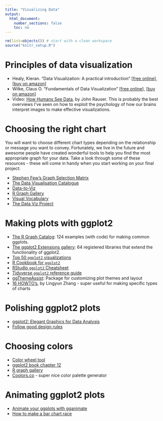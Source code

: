 ```yaml
---
title: "Visualizing Data"
output:
  html_document:
    number_sections: false
    toc: no
---
```


```r
rm(list=objects()) # start with a clean workspace
source("knitr_setup.R")
```

# Principles of data visualization

- Healy, Kieran. "Data Visualization: A practical introduction"
[[free online](http://socviz.co/)],
[[buy on amazon](https://www.amazon.com/Data-Visualization-Introduction-Kieran-Healy/dp/0691181624)]
- Wilke, Claus O. "Fundamentals of Data Visualization"
[[free online](https://serialmentor.com/dataviz/)],
[[buy on amazon](https://www.amazon.com/Fundamentals-Data-Visualization-Informative-Compelling/dp/1492031089)]
- Video: [How Humans See Data](https://youtu.be/fSgEeI2Xpdc), by John Rauser. This is probably the best overviews I've seen on how to exploit the psychology of how our brains interpret images to make effective visualizations.

# Choosing the right chart

You will want to choose different chart types depending on the relationship or message you want to convey. Fortunately, we live in the future and awesome people have created wonderful tools to help you find the most appropriate graph for your data. Take a look through some of these resources - these will come in handy when you start working on your final project:

- <i class="fas fa-file-pdf"></i> [Stephen Few's Graph Selection Matrix](content/Graph_Selection_Matrix.pdf)
- [The Data Visualisation Catalogue](https://datavizcatalogue.com/)
- [Data-to-Viz](https://www.data-to-viz.com/)
- [R Graph Gallery](http://r-graph-gallery.com/)
- [Visual Vocabulary](https://gramener.github.io/visual-vocabulary-vega/)
- [The Data Viz Project](https://datavizproject.com/)

# Making plots with **ggplot2**

- [The R Graph Catalog](http://shinyapps.stat.ubc.ca/r-graph-catalog/): 124 examples (with code) for making common ggplots.
- [The ggplot2 Extensions gallery](http://www.ggplot2-exts.org/gallery/): 64 registered libraries that extend the functionality of ggplot2.
- [Top 50 `ggplot2` visualizations](http://r-statistics.co/Top50-Ggplot2-Visualizations-MasterList-R-Code.html)
- [R Cookbook for `ggplot2`](http://www.cookbook-r.com/Graphs/)
- [RStudio `ggplot2` Cheatsheet](https://www.rstudio.com/wp-content/uploads/2015/03/ggplot2-cheatsheet.pdf)
- [Tidyverse `ggplot2` reference guide](https://ggplot2.tidyverse.org/reference/)
- [ggThemeAssist](https://github.com/calligross/ggthemeassist): Package for customizing plot themes and layout
- [16 HOWTO's](https://bookdown.org/lyzhang10/lzhang_r_tips_book/how-to-plot-data.html), by Lingyun Zhang - super useful for making specific types of charts

# Polishing **ggplot2** plots

- [ggplot2: Elegant Graphics for Data Analysis](https://ggplot2-book.org/index.html)
- [Follow good design rules](https://www.data-to-viz.com/caveats.html)

# Choosing colors

- [Color wheel tool](https://www.sessions.edu/color-calculator/)
- [ggplot2 book chapter 12](https://ggplot2-book.org/scales.html#scale-colour)
- [R graph gallery](http://r-graph-gallery.com/ggplot2-color)
- [Coolors.co](https://coolors.co/) - super nice color palette generator

# Animating **ggplot2** plots

- [Animate your ggplots with gganimate](https://gganimate.com/articles/gganimate.html)
- [How to make a bar chart race](https://emilykuehler.github.io/bar-chart-race/)

